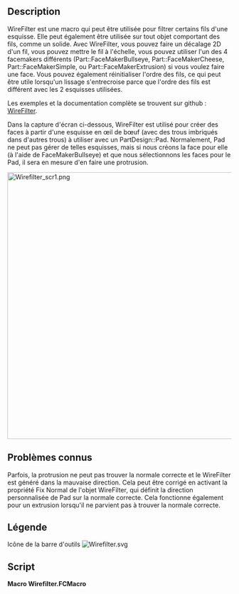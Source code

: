 <languages/>

<div class="mw-translate-fuzzy">
{{Macro/fr
|Name=Macro WireFilter
|Icon=Wirefilter.svg
|Description=Filtre des lignes à partir d'esquisses, de décalages 2D, de misess à l'échelles, réorganisation de l'ordre des lignes.
|Author=TheMarkster
|Version=0.2023.10.19
|Date=2022-10-19
|FCVersion=Les versions en Python 3
|Download=[https://wiki.freecadweb.org/File:Wirefilter.svg Icône de la barre d'outils]
|Links=[https://github.com/mwganson/wirefilter Documentation complète sur Github]
}}
</div>

== Description ==

WireFilter est une macro qui peut être utilisée pour filtrer certains fils d'une esquisse. Elle peut également être utilisée sur tout objet comportant des fils, comme un solide. Avec WireFilter, vous pouvez faire un décalage 2D d'un fil, vous pouvez mettre le fil à l'échelle, vous pouvez utiliser l'un des 4 facemakers différents (Part::FaceMakerBullseye, Part::FaceMakerCheese, Part::FaceMakerSimple, ou Part::FaceMakerExtrusion) si vous voulez faire une face. Vous pouvez également réinitialiser l'ordre des fils, ce qui peut être utile lorsqu'un lissage s'entrecroise parce que l'ordre des fils est différent avec les 2 esquisses utilisées.

Les exemples et la documentation complète se trouvent sur github : [https://github.com/mwganson/wirefilter WireFilter].

Dans la capture d'écran ci-dessous, WireFilter est utilisé pour créer des faces à partir d'une esquisse en œil de bœuf (avec des trous imbriqués dans d'autres trous) à utiliser avec un PartDesign::Pad. Normalement, Pad ne peut pas gérer de telles esquisses, mais si nous créons la face pour elle (à l'aide de FaceMakerBullseye) et que nous sélectionnons les faces pour le Pad, il sera en mesure d'en faire une protrusion.

[[File:Wirefilter_scr1.png|600px]]
{{Caption|Copie d'écran de la Macro WireFilter}}

<span id="Known_Issues"></span>
== Problèmes connus ==

Parfois, la protrusion ne peut pas trouver la normale correcte et le WireFilter est généré dans la mauvaise direction. Cela peut être corrigé en activant la propriété Fix Normal de l'objet WireFilter, qui définit la direction personnalisée de Pad sur la normale correcte. Cela fonctionne également pour un extrusion lorsqu'il ne parvient pas à trouver la normale correcte.

<span id="Legend"></span>
== Légende ==

{{Codeextralink|https://gist.github.com/mwganson/0aedd5e9057650d0a1f0483f3cc2fa6c/raw/28575fbb2042790d779bcd293c048a4123f4a771/wirefilter.FCMacro|wirefilter.FCMacro}}

Icône de la barre d'outils
[[Image:Wirefilter.svg]]

== Script ==

'''Macro Wirefilter.FCMacro'''

{{CodeDownload|https://gist.github.com/mwganson/0aedd5e9057650d0a1f0483f3cc2fa6c|Wirefilter.FCMacro}}